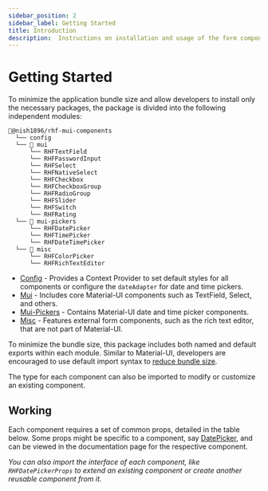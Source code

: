 ```yaml
---
sidebar_position: 2
sidebar_label: Getting Started
title: Introduction
description:  Instructions on installation and usage of the form components in each module of the @nish1896/rhf-mui-components package.
---
```



# Getting Started

To minimize the application bundle size and allow developers to install 
only the necessary packages, the package is divided into the following 
independent modules:

```
📁@nish1896/rhf-mui-components
  └── config
  └── 📁 mui
      └── RHFTextField
      └── RHFPasswordInput
      └── RHFSelect
      └── RHFNativeSelect
      └── RHFCheckbox
      └── RHFCheckboxGroup
      └── RHFRadioGroup
      └── RHFSlider
      └── RHFSwitch
      └── RHFRating
  └── 📁 mui-pickers
      └── RHFDatePicker
      └── RHFTimePicker
      └── RHFDateTimePicker
  └── 📁 misc
      └── RHFColorPicker
      └── RHFRichTextEditor
```

- [Config](./customization) - Provides a Context Provider to set default styles 
for all components or configure the `dateAdapter` for date and time pickers.
- [Mui](./components/mui) - Includes core Material-UI components such as TextField, 
Select, and others.
- [Mui-Pickers](./components/mui-pickers) - Contains Material-UI date and 
time picker components.
- [Misc](./components/misc) -  Features external form components, such as the 
rich text editor, that are not part of Material-UI.

To minimize the bundle size, this package includes both named and default exports 
within each module. Similar to Material-UI, developers are encouraged to use 
default import syntax to [reduce bundle size](https://mui.com/material-ui/guides/minimizing-bundle-size/).

The type for each component can also be imported to modify or customize an 
existing component.  

## Working

Each component requires a set of common props, detailed in the table below.
Some props might be specific to a component, say [DatePicker](../components/mui-pickers/RHFDatePicker#api), 
and can be viewed in the documentation page for the respective component.

_You can also import the interface of each component, like `RHFDatePickerProps`
to extend an existing component or create another reusable component from it._

<IntroductionPageTable />